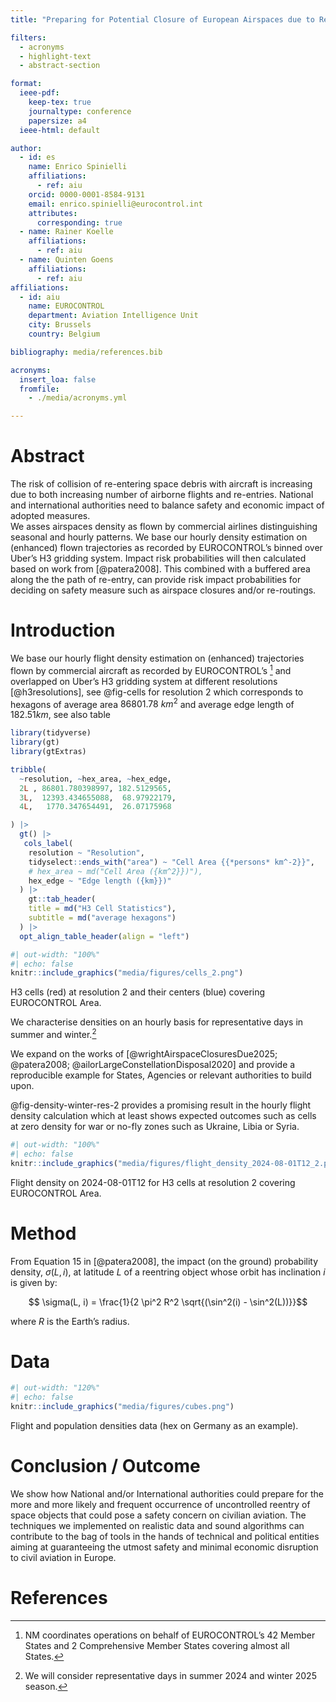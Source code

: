 ```yaml
---
title: "Preparing for Potential Closure of European Airspaces due to Re-entering Space Objects"

filters:
  - acronyms
  - highlight-text
  - abstract-section

format:
  ieee-pdf:
    keep-tex: true
    journaltype: conference
    papersize: a4
  ieee-html: default

author:
  - id: es
    name: Enrico Spinielli
    affiliations:
      - ref: aiu
    orcid: 0000-0001-8584-9131
    email: enrico.spinielli@eurocontrol.int
    attributes:
      corresponding: true
  - name: Rainer Koelle
    affiliations: 
      - ref: aiu
  - name: Quinten Goens
    affiliations: 
      - ref: aiu
affiliations:
  - id: aiu
    name: EUROCONTROL
    department: Aviation Intelligence Unit
    city: Brussels
    country: Belgium

bibliography: media/references.bib

acronyms:
  insert_loa: false
  fromfile:
    - ./media/acronyms.yml

---
```


# Abstract
The risk of collision of re-entering space debris with aircraft is 
increasing due to both increasing number of airborne flights and
re-entries. National and international authorities need to balance
safety and economic impact of adopted measures.  
We asses airspaces density as flown by commercial airlines
distinguishing seasonal and hourly patterns.
We base our hourly density estimation on (enhanced) flown trajectories as
recorded by EUROCONTROL's \acr{NM} binned over Uber's H3
gridding system. Impact risk probabilities will then calculated based on work
from [@patera2008].
This combined with a buffered area along the the path of re-entry,
can provide risk impact probabilities for deciding on safety measure such as
airspace closures and/or re-routings.

# Introduction

We base our hourly flight density estimation on (enhanced) trajectories flown
by \acr{IFR} commercial aircraft as
recorded by EUROCONTROL's \acr{NM}[^1] and overlapped on Uber's H3
gridding system at different resolutions [@h3resolutions], see @fig-cells 
for resolution 2 which corresponds to hexagons of average area $86801.78\ km^2$
and average edge length of $182.51 km$, see also table

```r
library(tidyverse)
library(gt)
library(gtExtras)

tribble(
  ~resolution, ~hex_area, ~hex_edge,
  2L , 86801.780398997, 182.5129565,
  3L,  12393.434655088,  68.97922179,
  4L,   1770.347654491,  26.07175968

) |> 
  gt() |> 
   cols_label(
    resolution ~ "Resolution",
    tidyselect::ends_with("area") ~ "Cell Area {{*persons* km^-2}}",
    # hex_area ~ md("Cell Area ({km^2}})"),
    hex_edge ~ "Edge length ({km}})"
  ) |> 
    gt::tab_header(
    title = md("H3 Cell Statistics"),
    subtitle = md("average hexagons")
  ) |> 
  opt_align_table_header(align = "left")
```



::: {#fig-cells}

```r
#| out-width: "100%"
#| echo: false
knitr::include_graphics("media/figures/cells_2.png")
```

H3 cells (red) at resolution 2 and their centers (blue) covering EUROCONTROL Area.
:::


 

We characterise densities on an hourly basis for representative days
in summer and winter.[^2]


We expand on the works of [@wrightAirspaceClosuresDue2025; @patera2008; @ailorLargeConstellationDisposal2020] and
provide a reproducible example for States, Agencies or relevant authorities
to build upon.

[^1]: NM coordinates \acr{ATFCM} operations on behalf of EUROCONTROL's 42 Member States
and 2 Comprehensive Member States covering
almost all \acr{ECAC} States.

[^2]: We will consider representative days in \acr{IATA} summer 2024 
and winter 2025 season.


@fig-density-winter-res-2 provides a promising result in the hourly flight
density calculation which at least shows
expected outcomes such as cells at zero density for war or no-fly zones such as
Ukraine, Libia or Syria.

::: {#fig-density-winter-res-2}

```r
#| out-width: "100%"
#| echo: false
knitr::include_graphics("media/figures/flight_density_2024-08-01T12_2.png")
```

Flight density on 2024-08-01T12 for H3 cells at resolution 2 covering EUROCONTROL Area.
:::



# Method

From Equation 15 in [@patera2008], the impact (on the ground)
probability density, $\sigma(L, i)$, at latitude $L$ of a reentring object
whose orbit has inclination $i$ is given by:

$$ \sigma(L, i) = \frac{1}{2 \pi^2 R^2 \sqrt{(\sin^2(i) - \sin^2(L))}}$$

where $R$ is the Earth's radius.


# Data

::: {#fig-data-densities}

```r
#| out-width: "120%"
#| echo: false
knitr::include_graphics("media/figures/cubes.png")
```

Flight and population densities data (hex on Germany as an example).
:::


# Conclusion / Outcome

We show how National and/or International authorities could prepare for the more and more likely and frequent occurrence of uncontrolled reentry of space objects that could pose a safety concern on civilian aviation.
The techniques we implemented on realistic data and sound algorithms can contribute to the bag of tools in the hands of technical and political entities aiming at guaranteeing the utmost safety and minimal economic disruption to civil aviation in Europe.




# References

::: {#refs}
:::
